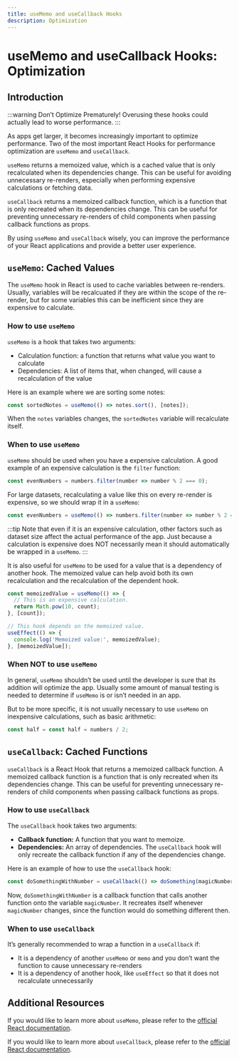 ```yaml
---
title: useMemo and useCallback Hooks
description: Optimization
---
```




# useMemo and useCallback Hooks: Optimization

## Introduction

:::warning
Don’t Optimize Prematurely!
Overusing these hooks could actually lead to worse performance.
:::

As apps get larger, it becomes increasingly important to optimize performance. Two of the most important React Hooks for performance optimization are `useMemo` and `useCallback`.

`useMemo` returns a memoized value, which is a cached value that is only recalculated when its dependencies change. This can be useful for avoiding unnecessary re-renders, especially when performing expensive calculations or fetching data.

`useCallback` returns a memoized callback function, which is a function that is only recreated when its dependencies change. This can be useful for preventing unnecessary re-renders of child components when passing callback functions as props.

By using `useMemo` and `useCallback` wisely, you can improve the performance of your React applications and provide a better user experience.

## `useMemo`: Cached Values

The `useMemo` hook in React is used to cache variables between re-renders. Usually, variables will be recalcuated if they are within the scope of the re-render, but for some variables this can be inefficient since they are expensive to calculate.

### How to use `useMemo`

`useMemo` is a hook that takes two arguments:

- Calculation function: a function that returns what value you want to calculate
- Dependencies: A list of items that, when changed, will cause a recalculation of the value

Here is an example where we are sorting some notes:

```jsx
const sortedNotes = useMemo(() => notes.sort(), [notes]);
```

When the `notes` variables changes, the `sortedNotes` variable will recalculate itself.

### When to use `useMemo`

`useMemo` should be used when you have a expensive calculation. A good example of an expensive calculation is the `filter` function:

```jsx
const evenNumbers = numbers.filter(number => number % 2 === 0);
```

For large datasets, recalculating a value like this on every re-render is expensive, so we should wrap it in a `useMemo`:

```jsx
const evenNumbers = useMemo(() => numbers.filter(number => number % 2 === 0), [numbers]);
```

:::tip
Note that even if it is an expensive calculation, other factors such as dataset size affect the actual performance of the app. Just because a calculation is expensive does NOT necessarily mean it should automatically be wrapped in a `useMemo`.
:::

It is also useful for `useMemo` to be used for a value that is a dependency of another hook. The memoized value can help avoid both its own recalculation and the recalculation of the dependent hook.

```jsx
const memoizedValue = useMemo(() => {
  // This is an expensive calculation.
  return Math.pow(10, count);
}, [count]);

// This hook depends on the memoized value.
useEffect(() => {
  console.log('Memoized value:', memoizedValue);
}, [memoizedValue]);
```

### When NOT to use `useMemo`

In general, `useMemo` shouldn’t be used until the developer is sure that its addition will optimize the app. Usually some amount of manual testing is needed to determine if `useMemo` is or isn’t needed in an app.

But to be more specific, it is not usually necessary to use `useMemo` on inexpensive calculations, such as basic arithmetic:

```jsx
const half = const half = numbers / 2;
```

## `useCallback`: Cached Functions

`useCallback` is a React Hook that returns a memoized callback function. A memoized callback function is a function that is only recreated when its dependencies change. This can be useful for preventing unnecessary re-renders of child components when passing callback functions as props.

### How to use `useCallback`

The `useCallback` hook takes two arguments:

- **Callback function:** A function that you want to memoize.
- **Dependencies:** An array of dependencies. The `useCallback` hook will only recreate the callback function if any of the dependencies change.

Here is an example of how to use the `useCallback` hook:

```jsx
const doSomethingWithNumber = useCallback(() => doSomething(magicNumber), [magicNumber])
```

Now, `doSomethingWithNumber` is a callback function that calls another function onto the variable `magicNumber`. It recreates itself whenever `magicNumber` changes, since the function would do something different then.

### When to use `useCallback`

It’s generally recommended to wrap a function in a `useCallback` if:

- It is a dependency of another `useMemo` or `memo` and you don’t want the function to cause unnecessary re-renders
- It is a dependency of another hook, like `useEffect` so that it does not recalculate unnecessarily

## Additional Resources

If you would like to learn more about `useMemo`, please refer to the [official React documentation](https://react.dev/reference/react/useMemo).

If you would like to learn more about `useCallback`, please refer to the [official React documentation](https://react.dev/reference/react/useCallback).